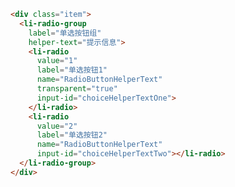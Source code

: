 ```html
<div class="item">
  <li-radio-group
    label="单选按钮组"
    helper-text="提示信息">
    <li-radio
      value="1"
      label="单选按钮1"
      name="RadioButtonHelperText"
      transparent="true"
      input-id="choiceHelperTextOne">
    </li-radio>
    <li-radio
      value="2"
      label="单选按钮2"
      name="RadioButtonHelperText"
      input-id="choiceHelperTextTwo"></li-radio>
  </li-radio-group>
</div>
```
